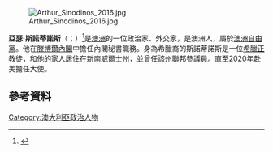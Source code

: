 [[File:Arthur_Sinodinos_2016.jpg|thumb]]

'''亞瑟·斯諾蒂諾斯'''（{{lang-en|Arthur Sinodinos}}；{{bd|1957年|2月25日}}）<ref name=SundayProfile>{{cite interview |first=Arthur |last=Sinodinos |title=Senator Arthur Sinodinos |interviewer=[[Julia_Baird|Julia Baird]] |type=interview |url=http://www.abc.net.au/sundayprofile/stories/3377852.htm |format=transcript and streaming audio |program=''Sunday Profile'' |callsign=[[ABC_Local_Radio|ABC Local Radio]] |location=Australia |date=28 November 2011 |accessdate=7 June 2012 |archiveurl=https://web.archive.org/web/20150112001255/http://www.abc.net.au/sundayprofile/stories/3377852.htm |archivedate=2015-01-12 |deadurl=yes }}</ref>是[[澳洲|澳洲]]的一位政治家、外交家，是澳洲人，屬於[[澳洲自由黨|澳洲自由黨]]。他在[[滕博爾內閣|滕博爾內閣]]中擔任內閣秘書職務。身為希臘裔的斯諾蒂諾斯是一位[[希臘正教|希臘正教]]徒，和他的家人居住在新南威爾士州，並曾任該州聯邦參議員。直至2020年赴美擔任大使。

==參考資料==
{{reflist}}
[[Category:澳大利亞政治人物|Category:澳大利亞政治人物]]